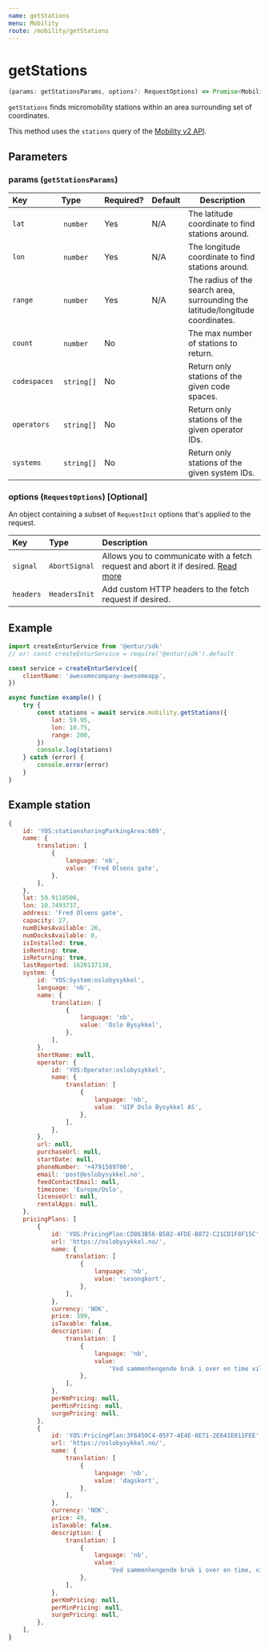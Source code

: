 ```yaml
---
name: getStations
menu: Mobility
route: /mobility/getStations
---
```


# getStations

```typescript
(params: getStationsParams, options?: RequestOptions) => Promise<MobilityTypes.Station[]>
```

`getStations` finds micromobility stations within an area surrounding set of coordinates.

This method uses the `stations` query of the [Mobility v2 API](https://developer.entur.org/pages-mobility-docs-mobility-v2).

## Parameters

### params (`getStationsParams`)

| Key          | Type        | Required? | Default | Description                                                                    |
| :----------- | :---------- | :-------- | :------ | ------------------------------------------------------------------------------ |
| `lat`        |  `number`   | Yes       | N/A     | The latitude coordinate to find stations around.                               |
| `lon`        |  `number`   | Yes       | N/A     | The longitude coordinate to find stations around.                              |
| `range`      |  `number`   | Yes       | N/A     | The radius of the search area, surrounding the latitude/longitude coordinates. |
| `count`      |  `number`   | No        |         | The max number of stations to return.                                          |
| `codespaces` |  `string[]` | No        |         | Return only stations of the given code spaces.                                 |
| `operators`  |  `string[]` | No        |         | Return only stations of the given operator IDs.                                |
| `systems`    |  `string[]` | No        |         | Return only stations of the given system IDs.                                  |

### options (`RequestOptions`) [Optional]

An object containing a subset of `RequestInit` options that's applied to the request.

| Key      | Type          | Description                                                                                                                                       |
| :------- | :------------ | :------------------------------------------------------------------------------------------------------------------------------------------------ |
| `signal` | `AbortSignal` | Allows you to communicate with a fetch request and abort it if desired. [Read more](https://developer.mozilla.org/en-US/docs/Web/API/AbortSignal) |
| `headers`| `HeadersInit` | Add custom HTTP headers to the fetch request if desired.                                                                                          |

## Example

```javascript
import createEnturService from '@entur/sdk'
// or: const createEnturService = require('@entur/sdk').default

const service = createEnturService({
    clientName: 'awesomecompany-awesomeapp',
})

async function example() {
    try {
        const stations = await service.mobility.getStations({
            lat: 59.95,
            lon: 10.75,
            range: 200,
        })
        console.log(stations)
    } catch (error) {
        console.error(error)
    }
}
```

## Example station

```javascript
{
    id: 'YOS:stationsharingParkingArea:609',
    name: {
        translation: [
            {
                language: 'nb',
                value: 'Fred Olsens gate',
            },
        ],
    },
    lat: 59.9110506,
    lon: 10.7493737,
    address: 'Fred Olsens gate',
    capacity: 27,
    numBikesAvailable: 26,
    numDocksAvailable: 0,
    isInstalled: true,
    isRenting: true,
    isReturning: true,
    lastReported: 1620137138,
    system: {
        id: 'YOS:System:oslobysykkel',
        language: 'nb',
        name: {
            translation: [
                {
                    language: 'nb',
                    value: 'Oslo Bysykkel',
                },
            ],
        },
        shortName: null,
        operator: {
            id: 'YOS:Operator:oslobysykkel',
            name: {
                translation: [
                    {
                        language: 'nb',
                        value: 'UIP Oslo Bysykkel AS',
                    },
                ],
            },
        },
        url: null,
        purchaseUrl: null,
        startDate: null,
        phoneNumber: '+4791589700',
        email: 'post@oslobysykkel.no',
        feedContactEmail: null,
        timezone: 'Europe/Oslo',
        licenseUrl: null,
        rentalApps: null,
    },
    pricingPlans: [
        {
            id: 'YOS:PricingPlan:CD863B56-B502-4FDE-B872-C21CD1F8F15C',
            url: 'https://oslobysykkel.no/',
            name: {
                translation: [
                    {
                        language: 'nb',
                        value: 'sesongkort',
                    },
                ],
            },
            currency: 'NOK',
            price: 399,
            isTaxable: false,
            description: {
                translation: [
                    {
                        language: 'nb',
                        value:
                            'Ved sammenhengende bruk i over en time vil det forekomme et ekstra gebyr på 15.0 NOK per kvarter.',
                    },
                ],
            },
            perKmPricing: null,
            perMinPricing: null,
            surgePricing: null,
        },
        {
            id: 'YOS:PricingPlan:3F6450C4-05F7-4E4E-8E71-2E641E011FEE',
            url: 'https://oslobysykkel.no/',
            name: {
                translation: [
                    {
                        language: 'nb',
                        value: 'dagskort',
                    },
                ],
            },
            currency: 'NOK',
            price: 49,
            isTaxable: false,
            description: {
                translation: [
                    {
                        language: 'nb',
                        value:
                            'Ved sammenhengende bruk i over en time, vil det forekomme et ekstra gebyr på 15.0 NOK per kvarter.',
                    },
                ],
            },
            perKmPricing: null,
            perMinPricing: null,
            surgePricing: null,
        },
    ],
}
```
